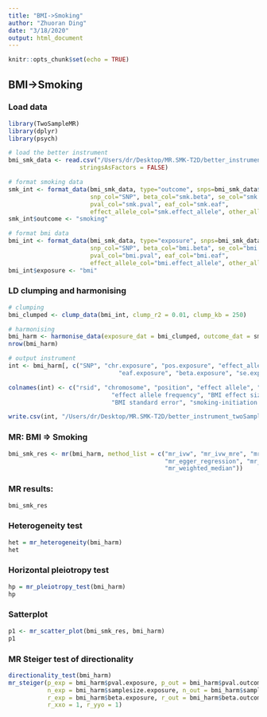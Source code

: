 ```yaml
---
title: "BMI->Smoking"
author: "Zhuoran Ding"
date: "3/18/2020"
output: html_document
---
```


```r
knitr::opts_chunk$set(echo = TRUE)
```

## BMI->Smoking
### Load data
```r
library(TwoSampleMR)
library(dplyr)
library(psych)

# load the better instrument
bmi_smk_data <- read.csv("/Users/dr/Desktop/MR.SMK-T2D/better_instrument_twoSampleMR/BMISmk.instrument.csv",
                    stringsAsFactors = FALSE)

# format smoking data
smk_int <- format_data(bmi_smk_data, type="outcome", snps=bmi_smk_data$SNP, header=T,
                       snp_col="SNP", beta_col="smk.beta", se_col="smk.se",
                       pval_col="smk.pval", eaf_col="smk.eaf", 
                       effect_allele_col="smk.effect_allele", other_allele_col="smk.other_allele")
smk_int$outcome <- "smoking" 

# format bmi data
bmi_int <- format_data(bmi_smk_data, type="exposure", snps=bmi_smk_data$SNP, header=T,
                       snp_col="SNP", beta_col="bmi.beta", se_col="bmi.se",
                       pval_col="bmi.pval", eaf_col="bmi.eaf", 
                       effect_allele_col="bmi.effect_allele", other_allele_col="bmi.other_allele")
bmi_int$exposure <- "bmi" 
```

### LD clumping and harmonising
```r
# clumping
bmi_clumped <- clump_data(bmi_int, clump_r2 = 0.01, clump_kb = 250)

# harmonising
bmi_harm <- harmonise_data(exposure_dat = bmi_clumped, outcome_dat = smk_int)
nrow(bmi_harm)

# output instrument
int <- bmi_harm[, c("SNP", "chr.exposure", "pos.exposure", "effect_allele.exposure", "other_allele.exposure",
                               "eaf.exposure", "beta.exposure", "se.exposure", "beta.outcome", "se.outcome")]

colnames(int) <- c("rsid", "chromosome", "position", "effect allele", "non-effect allele",
                             "effect allele frequency", "BMI effect size", 
                             "BMI standard error", "smoking-initiation effect size", "smoking-initiation standard error")

write.csv(int, "/Users/dr/Desktop/MR.SMK-T2D/better_instrument_twoSampleMR/instrument.bmi->smk.csv", row.names = FALSE)
```

### MR: BMI => Smoking
```r
bmi_smk_res <- mr(bmi_harm, method_list = c("mr_ivw", "mr_ivw_mre", "mr_ivw_fe", 
                                            "mr_egger_regression", "mr_egger_regression_bootstrap",
                                            "mr_weighted_median"))
```


### MR results:
```r
bmi_smk_res
```


### Heterogeneity test
```r
het = mr_heterogeneity(bmi_harm)
het
```


### Horizontal pleiotropy test
```r
hp = mr_pleiotropy_test(bmi_harm)
hp
```

### Satterplot
```r
p1 <- mr_scatter_plot(bmi_smk_res, bmi_harm)
p1
```


### MR Steiger test of directionality
```r
directionality_test(bmi_harm)
mr_steiger(p_exp = bmi_harm$pval.exposure, p_out = bmi_harm$pval.outcome, 
           n_exp = bmi_harm$samplesize.exposure, n_out = bmi_harm$samplesize.outcome, 
           r_exp = bmi_harm$beta.exposure, r_out = bmi_harm$beta.outcome, 
           r_xxo = 1, r_yyo = 1)
```







